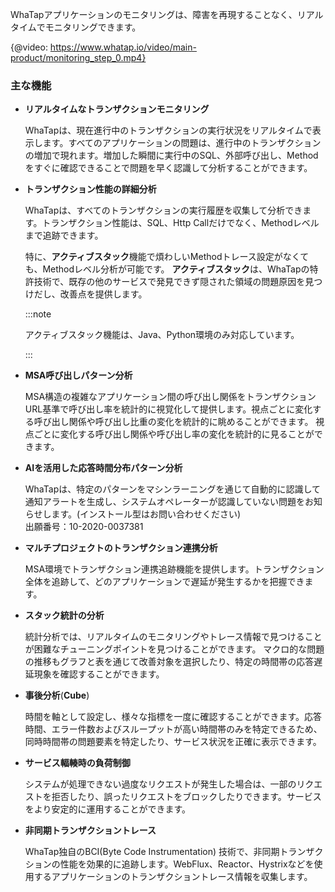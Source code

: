 WhaTapアプリケーションのモニタリングは、障害を再現することなく、リアルタイムでモニタリングできます。

{@video: https://www.whatap.io/video/main-product/monitoring_step_0.mp4}

### 主な機能

-   **リアルタイムなトランザクションモニタリング**

    WhaTapは、現在進行中のトランザクションの実行状況をリアルタイムで表示します。すべてのアプリケーションの問題は、進行中のトランザクションの増加で現れます。増加した瞬間に実行中のSQL、外部呼び出し、Methodをすぐに確認できることで問題を早く認識して分析することができます。

-   **トランザクション性能の詳細分析**

    WhaTapは、すべてのトランザクションの実行履歴を収集して分析できます。トランザクション性能は、SQL、Http Callだけでなく、Methodレベルまで追跡できます。 

    <InDoc product='java,python'>

    特に、**アクティブスタック**機能で煩わしいMethodトレース設定がなくても、Methodレベル分析が可能です。 **アクティブスタック**は、WhaTapの特許技術で、既存の他のサービスで発見できず隠された領域の問題原因を見つけだし、改善点を提供します。

    :::note

    アクティブスタック機能は、Java、Python環境のみ対応しています。

    :::

    </InDoc>

<Xclude product='dotnet'>

-   **MSA呼び出しパターン分析**

    MSA構造の複雑なアプリケーション間の呼び出し関係をトランザクションURL基準で呼び出し率を統計的に視覚化して提供します。視点ごとに変化する呼び出し関係や呼び出し比重の変化を統計的に眺めることができます。 視点ごとに変化する呼び出し関係や呼び出し率の変化を統計的に見ることができます。

</Xclude>

-   **AIを活用した応答時間分布パターン分析**

    WhaTapは、特定のパターンをマシンラーニングを通じて自動的に認識して通知アラートを生成し、システムオペレーターが認識していない問題をお知らせします。(インストール型はお問い合わせください)<br/>
    出願番号：10-2020-0037381

<Xclude product='dotnet'>

-   **マルチプロジェクトのトランザクション連携分析**

    MSA環境でトランザクション連携追跡機能を提供します。トランザクション全体を追跡して、どのアプリケーションで遅延が発生するかを把握できます。

</Xclude>

<InDoc product='java,python'>

-   **スタック統計の分析**

    統計分析では、リアルタイムのモニタリングやトレース情報で見つけることが困難なチューニングポイントを見つけることができます。 マクロ的な問題の推移もグラフと表を通じて改善対象を選択したり、特定の時間帯の応答遅延現象を確認することができます。

</InDoc>

-   **事後分析**(**Cube**)

    時間を軸として設定し、様々な指標を一度に確認することができます。応答時間、エラー件数およびスループットが高い時間帯のみを特定できるため、同時時間帯の問題要素を特定したり、サービス状況を正確に表示できます。

<InDoc product='java'>

-   **サービス輻輳時の負荷制御**

    システムが処理できない過度なリクエストが発生した場合は、一部のリクエストを拒否したり、誤ったリクエストをブロックしたりできます。サービスをより安定的に運用することができます。

-   **非同期トランザクショントレース**

    WhaTap独自のBCI(Byte Code Instrumentation) 技術で、非同期トランザクションの性能を効果的に追跡します。WebFlux、Reactor、Hystrixなどを使用するアプリケーションのトランザクショントレース情報を収集します。

</InDoc>
